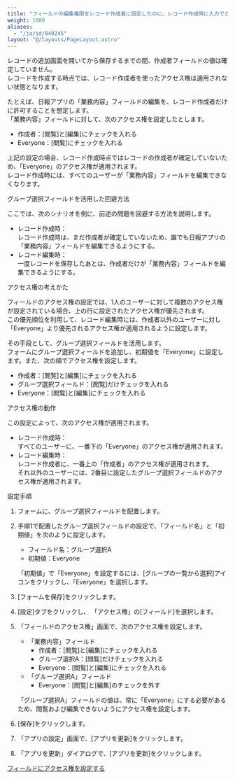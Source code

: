 ```yaml
---
title: "フィールドの編集権限をレコード作成者に設定したのに、レコード作成時に入力できない"
weight: 1800
aliases:
  - "/ja/id/040245"
layout: "@/layouts/PageLayout.astro"
---
```




レコードの追加画面を開いてから保存するまでの間、作成者フィールドの値は確定していません。  
レコードを作成する時点では、レコード作成者を使ったアクセス権は適用されない状態となります。

たとえば、日報アプリの「業務内容」フィールドの編集を、レコード作成者だけに許可することを想定します。  
「業務内容」フィールドに対して、次のアクセス権を設定したとします。

* 作成者：[閲覧]と[編集]にチェックを入れる
* Everyone：[閲覧]にチェックを入れる

上記の設定の場合、レコード作成時点ではレコードの作成者が確定していないため、「Everyone」のアクセス権が適用されます。  
レコード作成時には、すべてのユーザーが「業務内容」フィールドを編集できなくなります。

<Heading id="app_trouble_field_permissions_record_10">グループ選択フィールドを活用した回避方法</Heading>

ここでは、次のシナリオを例に、前述の問題を回避する方法を説明します。

* レコード作成時：  
  レコード作成時は、まだ作成者が確定していないため、誰でも日報アプリの「業務内容」フィールドを編集できるようにする。
* レコード編集時：  
  一度レコードを保存したあとは、作成者だけが「業務内容」フィールドを編集できるようにする。

<Heading level={3} id="app_trouble_field_permissions_record_1010">アクセス権の考えかた</Heading>

フィールドのアクセス権の設定では、1人のユーザーに対して複数のアクセス権が設定されている場合、上の行に設定されたアクセス権が優先されます。  
この優先順位を利用して、レコード編集時には、作成者以外のユーザーに対し「Everyone」より優先されるアクセス権が適用されるように設定します。

その手段として、グループ選択フィールドを活用します。  
フォームにグループ選択フィールドを追加し、初期値を「Everyone」に設定します。また、次の順でアクセス権を設定します。  

* 作成者：[閲覧]と[編集]にチェックを入れる
* グループ選択フィールド：[閲覧]だけチェックを入れる
* Everyone：[閲覧]と[編集]にチェックを入れる

<Heading level={3} id="app_trouble_field_permissions_record_1030">アクセス権の動作</Heading>

この設定によって、次のアクセス権が適用されます。

* レコード作成時：  
  すべてのユーザーに、一番下の「Everyone」のアクセス権が適用されます。  
* レコード編集時：  
  レコード作成者に、一番上の「作成者」のアクセス権が適用されます。  
  それ以外のユーザーには、2番目に設定したグループ選択フィールドのアクセス権が適用されます。

<Heading level={3} id="app_trouble_field_permissions_record_1020">設定手順</Heading>

1. フォームに、グループ選択フィールドを配置します。

1. 手順1で配置したグループ選択フィールドの設定で、「フィールド名」と「初期値」を次のように設定します。
   * フィールド名：グループ選択A
   * 初期値：Everyone

   <Hint>

   「初期値」で「Everyone」を設定するには、[グループの一覧から選択]アイコンをクリックし、「Everyone」を選択します。

   </Hint>

1. [フォームを保存]をクリックします。

1. [設定]タブをクリックし、 「アクセス権」の[フィールド]を選択します。

1. 「フィールドのアクセス権」画面で、次のアクセス権を設定します。
   * 「業務内容」フィールド
     * 作成者：[閲覧]と[編集]にチェックを入れる
     * グループ選択A：[閲覧]だけチェックを入れる
     * Everyone：[閲覧]と[編集]にチェックを入れる
   * 「グループ選択A」フィールド
     * Everyone：[閲覧]と[編集]のチェックを外す

   <Note>

   「グループ選択A」フィールドの値は、常に「Everyone」にする必要があるため、閲覧および編集できないようにアクセス権を設定します。

   </Note>

1. [保存]をクリックします。

1. 「アプリの設定」画面で、[アプリを更新]をクリックします。

1. 「アプリを更新」ダイアログで、[アプリを更新]をクリックします。

<Reference>

[フィールドにアクセス権を設定する](/k/ja/id/040593.html)

</Reference>
